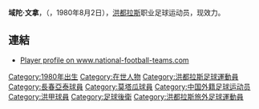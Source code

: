 {{NoteTA
|T=zh-hans:维克托·梅纳;zh-hk:域陀·文拿
|1=zh-hans:维克托·梅纳;zh-hk:域陀·文拿
}}
{{Infobox Football biography 2
| playername = 文拿
| image = [[Image:Replace_this_image_male.svg|Image:Replace this image male.svg]]
| fullname = Víctor Humberto Mena Dolmo
| nickname =
| height = {{height|meters=1.75}}
| dateofbirth = {{birth date and age|1980|08|02|df="yes"}}
| cityofbirth = [[科隆省_(宏都拉斯)|科隆省]]
| countryofbirth = [[洪都拉斯|洪都拉斯]]
| currentclub = 
| position = [[後衛_(足球)|後衛]]
| youthyears1 = <!--No info-->
| youthclubs1 = <!--No info-->
| years1 = 2002 - 06
| years2 = 2006 - 06
| years3 = 2006 - 07
| years4 = 2007 - 08
| years5 = 2008 - 08
| years6 = 2008 - 09
| years7 = 2009 - 
| clubs1 = {{flagicon|HON}} [[莫塔瓜足球會|莫塔瓜]]
| clubs2 = {{flagicon|CHN}} [[長春亞泰|長春亞泰]]
| clubs3 = {{flagicon|HON}} [[莫塔瓜足球會|莫塔瓜]]
| clubs4 = {{flagicon|HON}} {{tsl|en|Hispano F.C.||休斯柏諾}}
| clubs5 = {{flagicon|HON}} [[莫塔瓜足球會|莫塔瓜]]
| clubs6 = {{flagicon|HON}} {{tsl|en|Unión Ájax||阿歷斯聯}}
| clubs7 = {{flagicon|HON}} {{tsl|en|C.D. Victoria||CD維多尼亞}}
| caps(goals)1 = {{0}}? {{0}}(?)
| caps(goals)2 = {{0}}? {{0}}(?)
| caps(goals)3 = {{0}}? {{0}}(?)
| caps(goals)4 = {{0}}? {{0}}(?)
| caps(goals)5 = {{0}}0 {{0}}(0)
| caps(goals)6 = {{0}}? {{0}}(?)
| caps(goals)7 = {{0}}0 {{0}}(0)
| nationalyears1 = 2003 - 06
| nationalteam1 = {{fb|HON}}
| nationalcaps(goals)1 = {{0}}8 {{0}}(0)
| pcupdate = 2009-02-22
| ntupdate = 2006
}}
'''域陀·文拿'''，（{{lang-en|'''Víctor Mena'''}}，1980年8月2日），[[洪都拉斯|洪都拉斯]]职业足球运动员，现效力{{tsl|en|C.D. Victoria||CD維多尼亞}}。

== 連結 ==
* [http://www.national-football-teams.com/v2/player.php?id=2979 Player profile on www.national-football-teams.com] {{Wayback|url=http://www.national-football-teams.com/v2/player.php?id=2979 |date=20121015014723 }}

{{DEFAULTSORT:Mena, Victor}}
[[Category:1980年出生|Category:1980年出生]]
[[Category:在世人物|Category:在世人物]]
[[Category:洪都拉斯足球運動員|Category:洪都拉斯足球運動員]]
[[Category:長春亞泰球員|Category:長春亞泰球員]]
[[Category:莫塔瓜球員|Category:莫塔瓜球員]]
[[Category:中国外籍足球运动员|Category:中国外籍足球运动员]]
[[Category:洪甲球員|Category:洪甲球員]]
[[Category:足球後衛|Category:足球後衛]]
[[Category:洪都拉斯旅外足球運動員|Category:洪都拉斯旅外足球運動員]]